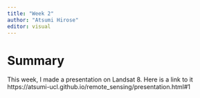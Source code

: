 ```yaml
---
title: "Week 2"
author: "Atsumi Hirose"
editor: visual
---
```


# Summary

This week, I made a presentation on Landsat 8. Here is a link to it https://atsumi-ucl.github.io/remote_sensing/presentation.html#1

#  
